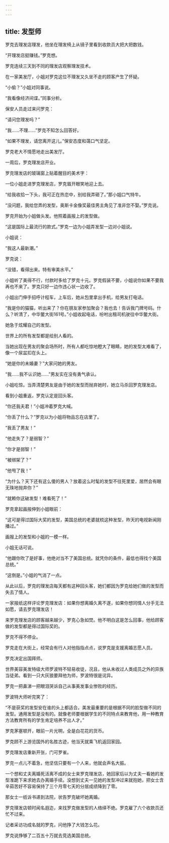 ```yaml
---
---
---
```

title: 发型师
---




罗克去理发店理发，他坐在理发椅上从镜子里看到收款员大把大把数钱。

“开理发店挺赚钱。”罗克想。

罗克连续三天到不同的理发店观察理发技术。

在一家美发厅，小姐对罗克这位不理发又久坐不走的顾客产生了怀疑。

“小偷？”小姐对同事说。

“我看像经济间谍。”同事分析。

保安人员走过来问罗克：

“请问您理发吗？”

“我……不理……”罗克不知怎么回答好。

“如果不理发，请您离开这儿。”保安态度和蔼口气坚定。

罗克老大不情愿地走出美发厅。

一周后，罗克理发店开业。

罗克理发店的玻璃窗上贴着醒目的美术字：

一位小姐走进罗克理发店，罗克眉开眼笑地迎上去。

“给我收拾一下头，我可正在热恋中，别给我弄砸了。”那小姐口气特牛。

“没问题，我给您弄的发型，奥斯卡金像奖最佳男主角见了准非您不娶。”罗克说。

罗克开始为小姐做头发。他照着画报上的发型做。

“这是国际上最流行的款式。”罗克一边为小姐弄发型一边对小姐说。

小姐说：

“我这人最新潮。”

罗克说：

“没错，看得出来。特有审美水平。”

小姐听了美得不行，付款时多给了罗克十元。罗克假装不要，小姐说你如果不要我再也不来了。罗克只好一边作违心状一边收了。

小姐出门伸手招呼计程车，上车后，她从包里拿出手机，给男友打电话。

“我是你的猫猫，听出来了？你在朋友家参加聚会？我也去！告诉我门牌号码。什么？听清了，中华鳖大街161号。”小姐收起电话，吩咐出租司机驶往中华鳖大街。

她急于炫耀自己的发型。

世界上的所有发型都是给别人看的。

当她出现在男友的聚会场所时，所有人都吃惊地瞪大了眼睛，她的发型太难看了，像一个尿盆扣在头上。

“她是你的未婚妻？”大家问她的男友。

“我……我不认识她……”男友实在没有勇气承认。

小姐吃惊。当弄清楚男友是由于她的发型而抛弃她时，她立马杀回罗克理发店。

看到小姐重返，罗克认定是回头客。

“你还我夫君！”小姐冲着罗克大喊。

“你丢了什么？”罗克以为小姐将物品忘在店里了。

“我丢了男友！”

“他走失了？是弱智？”

“你才是弱智！”

“被绑架了？”

“他甩了我！”

“为什么？天下还有这么傻的男人？放着这么时髦的发型不往死里爱，居然会有眼无珠地抛弃你？”

“就赖你这破发型！难看死了！”

罗克拿起画报伸到小姐眼前：

“这可是得过国际大奖的发型，美国总统的老婆就梳这种发型，昨天的电视新闻刚播过。”

画报上的发型和小姐的一模一样。

小姐无话可说。

“他跟你吹了是好事，他绝对当不了美国总统。就凭你的条件，最低也得找个美国总统。”

“这倒是。”小姐的气消了一点。

从此以后，罗克的理发店每天都有这种回头客，她们都因为罗克给她们做的发型而失去了情人。

一家报纸这样评论罗克理发店：如果你想离婚久离不遂，如果你想同情人分手无法如愿，请去罗克理发店！

来罗克理发店的顾客越来越少，罗克心急如焚。他不明白这是怎么回事，他给顾客做的发型都是得过国际奖的。

罗克不得不停业。

罗克走在大街上，经常会有行人对他指指点点，说罗克是支援离婚志愿人员。

罗克决定出国拜师。

世界美容美发特级大师罗波特不轻易收徒，况且，他从未收过人类成员之外的异族当徒弟。看到一只大灰狼要拜他为师，罗波特很是诧异。

罗克一把鼻涕一把眼泪哭诉自己从事美发事业惨败的经历。

罗波特大师听完笑了：

“不是获奖的发型安在谁的头上都适合。美发最重要的是根据不同的脸型做不同的发型。通用发型是没有的。就像老师要根据学生的不同特点来教育他，用一种教育方法教育所有的学生肯定培养不出人才。”

罗克茅塞顿开，眼前一片光明，全是白花花的货币。

罗克顾不上游览国外的名胜古迹，他当天就乘飞机返回家园。

罗克理发店重新开张，门可罗雀。

罗克一点儿不着急，他坚信只要有一个人来，他就会声名大振。

一个想和丈夫离婚死活离不成的女士来罗克理发店，她回家后以为丈夫一看她的发型准跪下来求她去办离婚手续。没想到丈夫一见她的发型冲过来就抱她，把女士含辛茹苦好不容易保持了三个月零七天的分居成绩降到了零。

那女士一纸诉书递到法院，状告罗克破坏她离婚。

罗克理发店顿时闻名遐迩，来找罗克做发型的人络绎不绝。罗克雇了六个收款员还忙不过来。

记者采访功成名就的罗克，问他挣了大钱怎么花。

罗克说挣够了二百五十万就去竞选美国总统。